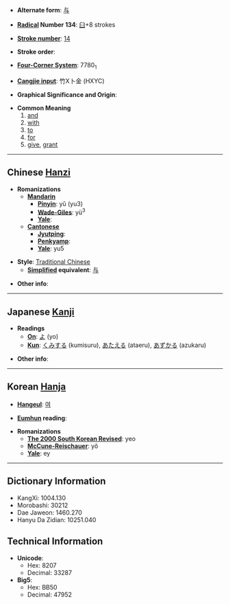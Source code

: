 * '''Alternate form''': [[与]]

* '''[[Wiktionary:Chinese radical index| Radical]] Number 134''': [[Wiktionary:Chinese radical index 臼|臼]]+8 strokes

* '''[[Wiktionary:Chinese total strokes index|Stroke number]]''': [[Wiktionary:Chinese total strokes index 14|14]]

* '''Stroke order''': 

* '''[[Wiktionary:Chinese four corner index|Four-Corner System]]''': 7780<sub>1</sub>

* '''[[Wiktionary:Chinese Cangjie index|Cangjie input]]''': 竹X卜金 (HXYC)

* '''Graphical Significance and Origin''': 

* '''Common Meaning'''
*#[[and]]
*# [[with]]
*# [[to]]
*# [[for]]
*# [[give]], [[grant]]

----

== Chinese [[Hanzi]] ==

* '''Romanizations'''
** '''[[Mandarin]]'''
*** '''[[Pinyin]]''': yǔ (yu3)
*** '''[[Wade-Giles]]''': yü<sup>3</sup>
*** '''[[Yale]]''': 
** '''[[Cantonese]]'''
*** '''[[Jyutping]]''':
*** '''[[Penkyamp]]''': 
*** '''[[Yale]]''': yu5

* '''Style''': [[Traditional Chinese]] 
** '''[[Simplified Chinese|Simplified]] equivalent''': [[与]]

* '''Other info''': 

----

== Japanese [[Kanji]] ==

* '''Readings'''
** '''[[On]]''': [[よ]] (yo)
** '''[[Kun]]''': [[くみする]] (kumisuru), [[あたえる]] (ataeru), [[あずかる]] (azukaru)

* '''Other info''':  

----

== Korean [[Hanja]] ==

* '''[[Hangeul]]''': [[여]]

* '''[[Eumhun]] reading''': 

* '''Romanizations'''
** '''[[The 2000 South Korean Revised Romanization|The 2000 South Korean Revised]]''': yeo
** '''[[McCune-Reischauer]]''': yŏ
** '''[[Yale]]''': ey

----

== Dictionary Information ==

* KangXi: 1004.130
* Morobashi: 30212
* Dae Jaweon: 1460.270
* Hanyu Da Zidian: 10251.040

== Technical Information ==

* '''Unicode''':
** Hex: 8207
** Decimal: 33287
* '''Big5''':
** Hex: BB50
** Decimal: 47952